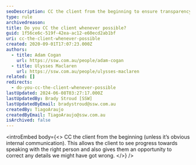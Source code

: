```yaml
---
seoDescription: CC the client from the beginning to ensure transparency and accuracy in communication.
type: rule
archivedreason:
title: Do you CC the client whenever possible?
guid: 1f56ce6c-519f-42ea-ac12-e60ecd2ab1bf
uri: cc-the-client-whenever-possible
created: 2020-09-01T17:07:23.000Z
authors:
  - title: Adam Cogan
    url: https://ssw.com.au/people/adam-cogan
  - title: Ulysses Maclaren
    url: https://ssw.com.au/people/ulysses-maclaren
related: []
redirects:
  - do-you-cc-the-client-whenever-possible
lastUpdated: 2024-06-08T03:27:17.000Z
lastUpdatedBy: Brady Stroud [SSW]
lastUpdatedByEmail: bradystroud@ssw.com.au
createdBy: TiagoAraujo
createdByEmail: TiagoAraujo@ssw.com.au
isArchived: false
---
```


<introEmbed
  body={<>
CC the client from the beginning (unless it’s obvious internal communication). This allows the client to see progress towards speaking with the right person and also gives them an opportunity to correct any details we might have got wrong.
  </>}
/>
